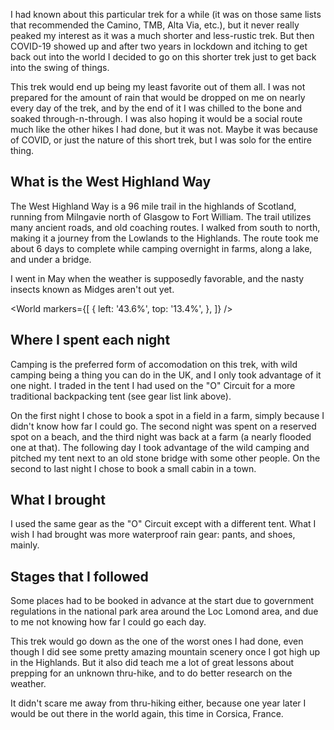 I had known about this particular trek for a while (it was on those same lists
that recommended the Camino, TMB, Alta Via, etc.), but it never really peaked
my interest as it was a much shorter and less-rustic trek. But then COVID-19
showed up and after two years in lockdown and itching to get back out into the
world I decided to go on this shorter trek just to get back into the swing of
things.

This trek would end up being my least favorite out of them all. I was not
prepared for the amount of rain that would be dropped on me on nearly every day
of the trek, and by the end of it I was chilled to the bone and soaked
through-n-through. I was also hoping it would be a social route much like the
other hikes I had done, but it was not. Maybe it was because of COVID, or just
the nature of this short trek, but I was solo for the entire thing.

## What is the West Highland Way

The West Highland Way is a 96 mile trail in the highlands of Scotland, running
from Milngavie north of Glasgow to Fort William. The trail utilizes many ancient
roads, and old coaching routes. I walked from south to north, making it a
journey from the Lowlands to the Highlands. The route took me about 6 days to
complete while camping overnight in farms, along a lake, and under a bridge.

I went in May when the weather is supposedly favorable, and the nasty insects
known as Midges aren't out yet.

<World
  markers={[
    {
      left: '43.6%',
      top: '13.4%',
    },
  ]}
/>

## Where I spent each night

Camping is the preferred form of accomodation on this trek, with wild camping
being a thing you can do in the UK, and I only took advantage of it one night.
I traded in the tent I had used on the "O" Circuit for a more traditional
backpacking tent (see gear list link above).

On the first night I chose to book a spot in a field in a farm, simply because
I didn't know how far I could go. The second night was spent on a reserved spot
on a beach, and the third night was back at a farm (a nearly flooded one at
that). The following day I took advantage of the wild camping and pitched my
tent next to an old stone bridge with some other people. On the second to last
night I chose to book a small cabin in a town.

## What I brought

I used the same gear as the "O" Circuit except with a different tent. What I
wish I had brought was more waterproof rain gear: pants, and shoes, mainly.

## Stages that I followed

Some places had to be booked in advance at the start due to government
regulations in the national park area around the Loc Lomond area, and due to me
not knowing how far I could go each day.

<Stages />

This trek would go down as the one of the worst ones I had done, even though I
did see some pretty amazing mountain scenery once I got high up in the
Highlands. But it also did teach me a lot of great lessons about prepping for an
unknown thru-hike, and to do better research on the weather.

It didn't scare me away from thru-hiking either, because one year later I would
be out there in the world again, this time in Corsica, France.
